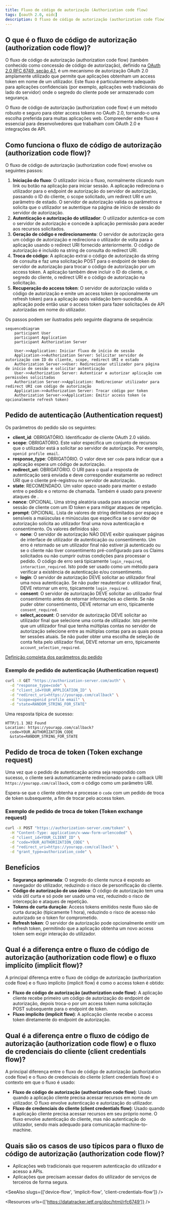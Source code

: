 ```yaml
---
title: Fluxo de código de autorização (Authorization code flow)
tags: [oauth 2.0, oidc]
description: O fluxo de código de autorização (authorization code flow) é um mecanismo seguro do OAuth 2.0 que permite que aplicações obtenham tokens de acesso em nome dos utilizadores. Envolve autenticação do utilizador, geração de código de autorização e troca de tokens.
---
```


## O que é o fluxo de código de autorização (authorization code flow)?

O fluxo de código de autorização (authorization code flow) (também conhecido como concessão de código de autorização), definido na [OAuth 2.0 RFC 6749, seção 4.1](https://datatracker.ietf.org/doc/html/rfc6749#section-4.1), é um mecanismo de autorização OAuth 2.0 amplamente utilizado que permite que aplicações obtenham um access token em nome de um utilizador. Este fluxo é particularmente adequado para aplicações confidenciais (por exemplo, aplicações web tradicionais do lado do servidor) onde o segredo do cliente pode ser armazenado com segurança.

O fluxo de código de autorização (authorization code flow) é um método robusto e seguro para obter access tokens no OAuth 2.0, tornando-o uma escolha preferida para muitas aplicações web. Compreender este fluxo é essencial para desenvolvedores que trabalham com OAuth 2.0 e integrações de API.

## Como funciona o fluxo de código de autorização (authorization code flow)?

O fluxo de código de autorização (authorization code flow) envolve os seguintes passos:

1. **Iniciação do fluxo**: O utilizador inicia o fluxo, normalmente clicando num link ou botão na aplicação para iniciar sessão. A aplicação redireciona o utilizador para o endpoint de autorização do servidor de autorização, passando o ID do cliente, o scope solicitado, um redirect URI e um parâmetro de estado. O servidor de autorização valida os parâmetros e solicita que o utilizador se autentique na página de início de sessão do servidor de autorização.
2. **Autenticação e autorização do utilizador**: O utilizador autentica-se com o servidor de autorização e concede à aplicação permissão para aceder aos recursos solicitados.
3. **Geração de código e redirecionamento**: O servidor de autorização gera um código de autorização e redireciona o utilizador de volta para a aplicação usando o redirect URI fornecido anteriormente. O código de autorização é incluído na string de consulta do redirect URI.
4. **Troca de código**: A aplicação extrai o código de autorização da string de consulta e faz uma solicitação POST para o endpoint de token do servidor de autorização para trocar o código de autorização por um access token. A aplicação também deve incluir o ID do cliente, o segredo do cliente, o redirect URI e o código de autorização na solicitação.
5. **Recuperação do access token**: O servidor de autorização valida o código de autorização e emite um access token (e opcionalmente um refresh token) para a aplicação após validação bem-sucedida. A aplicação pode então usar o access token para fazer solicitações de API autorizadas em nome do utilizador.

Os passos podem ser ilustrados pelo seguinte diagrama de sequência:

```mermaid
sequenceDiagram
    participant User
    participant Application
    participant Authorization Server

    User->>Application: Iniciar fluxo de início de sessão
    Application->>Authorization Server: Solicitar servidor de autorização com ID do cliente, scope, redirect URI e estado
    Authorization Server->>User: Redirecionar utilizador para página de início de sessão e solicitar autenticação
    User->>Authorization Server: Autenticar e autorizar aplicação com permissões solicitadas
    Authorization Server->>Application: Redirecionar utilizador para redirect URI com código de autorização
    Application->>Authorization Server: Trocar código por token
    Authorization Server->>Application: Emitir access token (e opcionalmente refresh token)
```

## Pedido de autenticação (Authentication request)

Os parâmetros do pedido são os seguintes:

- **client_id**: OBRIGATÓRIO. Identificador de cliente OAuth 2.0 válido.
- **scope**: OBRIGATÓRIO. Este valor especifica um conjunto de recursos que o utilizador está a solicitar ao servidor de autorização. Por exemplo, `openid profile email`.
- **response_type**: OBRIGATÓRIO. O valor deve ser `code` para indicar que a aplicação espera um código de autorização.
- **redirect_uri**: OBRIGATÓRIO. O URI para o qual a resposta de autenticação será enviada e deve corresponder exatamente ao redirect URI que o cliente pré-registrou no servidor de autorização.
- **state**: RECOMENDADO. Um valor opaco usado para manter o estado entre o pedido e o retorno de chamada. Também é usado para prevenir ataques de <Ref slug="csrf" />.
- **nonce**: OPCIONAL. Uma string aleatória usada para associar uma sessão de cliente com um ID token e para mitigar ataques de repetição.
- **prompt**: OPCIONAL. Lista de valores de string delimitados por espaço e sensíveis a maiúsculas e minúsculas que especifica se o servidor de autorização solicita ao utilizador final uma nova autenticação e consentimento. Os valores definidos são:
  - **none**: O servidor de autorização NÃO DEVE exibir quaisquer páginas de interface de utilizador de autenticação ou consentimento. Um erro é retornado se um utilizador final não estiver já autenticado ou se o cliente não tiver consentimento pré-configurado para os Claims solicitados ou não cumprir outras condições para processar o pedido. O código de erro será tipicamente `login_required`, `interaction_required`. Isto pode ser usado como um método para verificar a existência de autenticação e/ou consentimento.
  - **login**: O servidor de autorização DEVE solicitar ao utilizador final uma nova autenticação. Se não puder reautenticar o utilizador final, DEVE retornar um erro, tipicamente `login_required`.
  - **consent**: O servidor de autorização DEVE solicitar ao utilizador final consentimento antes de retornar informações ao cliente. Se não puder obter consentimento, DEVE retornar um erro, tipicamente `consent_required`.
  - **select_account**: O servidor de autorização DEVE solicitar ao utilizador final que selecione uma conta de utilizador. Isto permite que um utilizador final que tenha múltiplas contas no servidor de autorização selecione entre as múltiplas contas para as quais possa ter sessões atuais. Se não puder obter uma escolha de seleção de conta feita pelo utilizador final, DEVE retornar um erro, tipicamente `account_selection_required`.

[Definição completa dos parâmetros do pedido](https://openid.net/specs/openid-connect-core-1_0.html#AuthRequest)

### Exemplo de pedido de autenticação (Authentication request)

```bash
curl -X GET "https://authorization-server.com/auth" \
  -d "response_type=code" \
  -d "client_id=YOUR_APPLICATION_ID" \
  -d "redirect_uri=https://yourapp.com/callback" \
  -d "scope=openid profile email" \
  -d "state=RANDOM_STRING_FOR_STATE"
```

Uma resposta típica de sucesso:

```http
HTTP/1.1 302 Found
Location: https://yourapp.com/callback?
  code=YOUR_AUTHORIZATION_CODE
  &state=RANDOM_STRING_FOR_STATE
```

## Pedido de troca de token (Token exchange request)

Uma vez que o pedido de autenticação acima seja respondido com sucesso, o cliente será automaticamente redirecionado para o callback URI `https://yourapp.com/callback`, com o código como um parâmetro URI.

Espera-se que o cliente obtenha e processe o `code` com um pedido de troca de token subsequente, a fim de trocar pelo access token.

### Exemplo de pedido de troca de token (Token exchange request)

```bash
curl -X POST "https://authorization-server.com/token" \
  -H "Content-Type: application/x-www-form-urlencoded" \
  -d "client_id=YOUR_CLIENT_ID" \
  -d "code=YOUR_AUTHORIZATION_CODE" \
  -d "redirect_uri=https://yourapp.com/callback" \
  -d "grant_type=authorization_code" \
```

## Benefícios

- **Segurança aprimorada**: O segredo do cliente nunca é exposto ao navegador do utilizador, reduzindo o risco de personificação do cliente.
- **Código de autorização de uso único**: O código de autorização tem uma vida útil curta e só pode ser usado uma vez, reduzindo o risco de intercepção e ataques de repetição.
- **Tokens de curta duração**: Access tokens emitidos neste fluxo são de curta duração (tipicamente 1 hora), reduzindo o risco de acesso não autorizado se o token for comprometido.
- **Refresh token**: O servidor de autorização pode opcionalmente emitir um refresh token, permitindo que a aplicação obtenha um novo access token sem exigir interação do utilizador.

## Qual é a diferença entre o fluxo de código de autorização (authorization code flow) e o fluxo implícito (implicit flow)?

A principal diferença entre o fluxo de código de autorização (authorization code flow) e o fluxo implícito (implicit flow) é como o access token é obtido:

- **Fluxo de código de autorização (authorization code flow)**: A aplicação cliente recebe primeiro um código de autorização do endpoint de autorização, depois troca-o por um access token numa solicitação POST subsequente para o endpoint de token.
- **Fluxo implícito (implicit flow)**: A aplicação cliente recebe o access token diretamente do endpoint de autorização.

## Qual é a diferença entre o fluxo de código de autorização (authorization code flow) e o fluxo de credenciais do cliente (client credentials flow)?

A principal diferença entre o fluxo de código de autorização (authorization code flow) e o fluxo de credenciais do cliente (client credentials flow) é o contexto em que o fluxo é usado:

- **Fluxo de código de autorização (authorization code flow)**: Usado quando a aplicação cliente precisa acessar recursos em nome de um utilizador. O fluxo envolve autenticação e autorização do utilizador.
- **Fluxo de credenciais do cliente (client credentials flow)**: Usado quando a aplicação cliente precisa acessar recursos em seu próprio nome. O fluxo envolve autenticação do cliente, mas não autenticação do utilizador, sendo mais adequado para comunicação machine-to-machine.

## Quais são os casos de uso típicos para o fluxo de código de autorização (authorization code flow)?

- Aplicações web tradicionais que requerem autenticação do utilizador e acesso a APIs.
- Aplicações que precisam acessar dados do utilizador de serviços de terceiros de forma segura.

<SeeAlso slugs={['device-flow', 'implicit-flow', 'client-credentials-flow']} />

<Resources urls={['https://datatracker.ietf.org/doc/html/rfc6749']} />